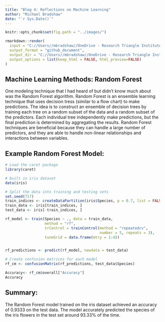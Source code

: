 ```yaml
---
title: "Blog 4: Reflections on Machine Learning"
author: "Michael Bradshaw"
date: "`r Sys.Date()`" 
---
```


```r
knitr::opts_chunk$set(fig.path = "../images/")
```

```r
rmarkdown::render(
  input = "C://Users//mbradshaw//OneDrive - Research Triangle Institute//Documents//Graduate School Courses//ST 558//Blog Update//mikebrad140.github.io//_RMD//2023-07-12-blog-post-number4.Rmd",
  output_format = "github_document",
  output_dir = "C://Users//mbradshaw//OneDrive - Research Triangle Institute//Documents//Graduate School Courses//ST 558//Blog Update//mikebrad140.github.io//_posts",
  output_options = list(keep_html = FALSE, html_preview=FALSE)
)
```  
## Machine Learning Methods: Random Forest

One modeling technique that I had heard of but didn't know much about was the Random Forest algorithm. Random Forest is an ensemble learning technique that uses decision tress (similar to a flow chart) to make predictions. The idea is to construct an ensemble of decision trees by training each tree on a random subset of the data and a random subset of the predictors. Each individual tree independently make predictions, but the final prediction is determined by aggregating the results. Random Forest techniques are beneficial because they can handle a large number of predictors, and they are able to handle non-linear relationships and interactions between variables.

## Example Random Forest Model:

```r
# Load the caret package
library(caret)

# built in iris dataset
data(iris)

# Split the data into training and testing sets
set.seed(717)
train_indices <- createDataPartition(iris$Species, p = 0.7, list = FALSE)
train_data <- iris[train_indices, ]
test_data <- iris[-train_indices, ]

rf_model <- train(Species ~ ., data = train_data,
                  method = "rf",
                  trControl = trainControl(method = "repeatedcv", 
                                           number = 5, repeats = 3),
                  tuneGrid = data.frame(mtry = 1:4))


rf_predictions <- predict(rf_model, newdata = test_data)

# Create confusion matrices for each model
rf_cm <- confusionMatrix(rf_predictions, test_data$Species)

Accuracy<- rf_cm$overall["Accuracy"]
Accuracy 
```

## Summary: 

The Random Forest model trained on the iris dataset achieved an accuracy of 0.9333 on the test data. The model accurately predicted the species of the iris flowers in the test set around 93.33% of the time.
